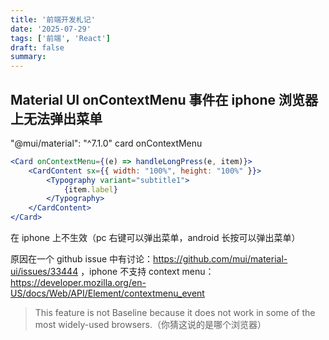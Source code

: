 ```yaml
---
title: '前端开发札记'
date: '2025-07-29'
tags: ['前端', 'React']
draft: false
summary:
---
```


## Material UI onContextMenu 事件在 iphone 浏览器上无法弹出菜单

"@mui/material": "^7.1.0" card onContextMenu

```jsx
<Card onContextMenu={(e) => handleLongPress(e, item)}>
    <CardContent sx={{ width: "100%", height: "100%" }}>
        <Typography variant="subtitle1">
            {item.label}
        </Typography>
    </CardContent>
</Card>
```

在 iphone 上不生效（pc 右键可以弹出菜单，android 长按可以弹出菜单）

原因在一个 github issue 中有讨论：https://github.com/mui/material-ui/issues/33444 ，iphone 不支持 context menu：https://developer.mozilla.org/en-US/docs/Web/API/Element/contextmenu_event

> This feature is not Baseline because it does not work in some of the most widely-used browsers.（你猜这说的是哪个浏览器）
